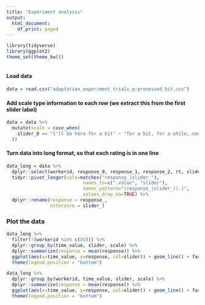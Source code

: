 ```yaml
---
title: "Experiment analysis"
output:
  html_document:
    df_print: paged
---
```



```r

library(tidyverse)
library(ggplot2)
theme_set(theme_bw())



```

#### Load data

```r

data = read.csv("adaptation_experiment_trials_q-processed_bit.csv")

```

#### Add scale type information to each row (we extract this from the first slider label)

```r

data = data %>%
  mutate(scale = case_when(
    slider_0 == "I'll be here for a bit" ~ "for a bit, for a while, something else"
  ))

```


#### Turn data into long format, so that each rating is in one line

```r

data_long = data %>% 
  dplyr::select(workerid, response_0, response_1, response_2, rt, slider_0, slider_1, slider_2, time_value, scale) %>% # Let's select only the fields we actually need
  tidyr::pivot_longer(cols=matches("response_|slider_"), 
                            names_to=c(".value", "slider"), 
                            names_pattern="(response_|slider_)(.)", 
                            values_drop_na=TRUE) %>%
  dplyr::rename(response = response_,
                utterance = slider_)

```


### Plot the data

```r

data_long %>% 
  filter(!(workerid %in% c(85))) %>%
  dplyr::group_by(time_value, slider, scale) %>%
  dplyr::summarize(response = mean(response)) %>%
  ggplot(aes(x=time_value, y=response, col=slider)) + geom_line() + facet_wrap(~scale, ncol = 1) 
  theme(legend.position = "bottom")

```
```r

data_long %>% 
  dplyr::group_by(workerid, time_value, slider, scale) %>%
  dplyr::summarize(response = mean(response)) %>%
  ggplot(aes(x=time_value, y=response, col=slider)) + geom_line() + facet_wrap(~workerid, ncol = 5) +
  theme(legend.position = "bottom")

```



